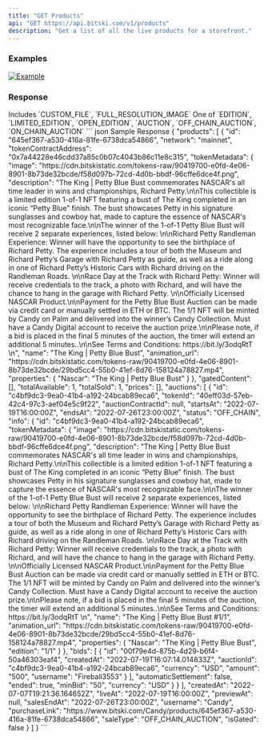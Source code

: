 ```yaml
---
title: "GET Products"
api: "GET https://api.bitski.com/v1/products"
description: "Get a list of all the live products for a storefront."
---
```


### Examples
[![Example](/assets/images/products-642960da84b513a9cd900a8a56baf343.png "See product list example")](https://www.bitski.com/@candy/created)

### Response

<ResponseField name="products" type="array of objects" required>
  <Expandable>
    <ResponseField name="id" type="string" required/>
    <ResponseField name="network" type="string" required/>
    <ResponseField name="tokenContractAddress" type="string" required/>
    <ResponseField name="tokenMetadata" type="" required>
      <Expandable>
        <ResponseField name="image" type="string" />
        <ResponseField name="description" type="string" />
        <ResponseField name="name" type="string" />
        <ResponseField name="animation_url" type="string" />
        <ResponseField name="properties" type="object" />
      </Expandable>
    </ResponseField>
    <ResponseField name="gatedContenct" type="array" required>
      Includes `CUSTOM_FILE`, `FULL_RESOLUTION_IMAGE`
    </ResponseField>
    <ResponseField name="totalAvailable" type="number" required/>
    <ResponseField name="totalSold" type="number" required/>
    <ResponseField name="prices" type="array of objects" required>
      <Expandable>
        <ResponseField name="id" type="string" />
        <ResponseField name="currency" type="string" />
        <ResponseField name="price" type="string" />
      </Expandable>
    </ResponseField>
    <ResponseField name="auctions" type="array of objects" required>
      <Expandable>
        <ResponseField name="id" type="string" />
        <ResponseField name="tokenId" type="string" />
        <ResponseField name="auctionContractId" type="string" />
        <ResponseField name="startsAt" type="date-time" />
        <ResponseField name="endsAt" type="date-time" />
        <ResponseField name="status" type="string" />
        <ResponseField name="info" type="object">
          <Expandable>
            <ResponseField name="id" type="string" />
            <ResponseField name="tokenMetadata" type="object">
              <Expandable>
                <ResponseField name="image" type="string" />
                <ResponseField name="description" type="string" />
                <ResponseField name="name" type="string" />
                <ResponseField name="animation_url" type="string" />
                <ResponseField name="properties" type="object" />
              </Expandable>
            </ResponseField>
          </Expandable>
        </ResponseField>
        <ResponseField name="bids" type="array of objects">
          <Expandable>
            <ResponseField name="id" type="string" />
            <ResponseField name="createdAt" type="date-time" />
            <ResponseField name="auctionId" type="string" />
            <ResponseField name="currency" type="string" />
            <ResponseField name="amount" type="string" />
            <ResponseField name="username" type="string" />
          </Expandable>
        </ResponseField>
        <ResponseField name="automaticSettlement" type="boolean" />
        <ResponseField name="ended" type="boolean" />
        <ResponseField name="minBid" type="string" />
        <ResponseField name="currency" type="string" />
      </Expandable>
    </ResponseField>
    <ResponseField name="createdAt" type="date-time" required/>
    <ResponseField name="liveAt" type="date-time" required/>
    <ResponseField name="previewAt" type="date-time" required/>
    <ResponseField name="salesEndAt" type="date-time" required/>
    <ResponseField name="username" type="string" required/>
    <ResponseField name="purchaseLink" type="string" required/>
    <ResponseField name="saleType" type="string" required>
      One of `EDITION`, `LIMITED_EDITION`, `OPEN_EDITION`, `AUCTION`, `OFF_CHAIN_AUCTION`, `ON_CHAIN_AUCTION`
    </ResponseField>
    <ResponseField name="isGated" type="boolean" required />
  </Expandable>
</ResponseField>

<ResponseExample>
``` json Sample Response
{
  "products": [
    {
      "id": "645ef367-a530-416a-81fe-6738dca54866",
      "network": "mainnet",
      "tokenContractAddress": "0x7a44228e46cdd37a85c0b07c4043b86c11e8c315",
      "tokenMetadata": {
        "image": "https://cdn.bitskistatic.com/tokens-raw/90419700-e0fd-4e06-8901-8b73de32bcde/f58d097b-72cd-4d0b-bbdf-96cffe6dce4f.png",
        "description": "The King | Petty Blue Bust commemorates NASCAR's all time leader in wins and championships, Richard Petty.\n\nThis collectible is a limited edition 1-of-1 NFT featuring a bust of The King completed in an iconic “Petty Blue” finish. The bust showcases Petty in his signature sunglasses and cowboy hat, made to capture the essence of NASCAR's most recognizable face.\n\nThe winner of the 1-of-1 Petty Blue Bust will receive 2 separate experiences, listed below: \n\nRichard Petty Randleman Experience: Winner will have the opportunity to see the birthplace of Richard Petty. The experience includes a tour of both the Museum and Richard Petty’s Garage with Richard Petty as guide, as well as a ride along in one of Richard Petty’s Historic Cars with Richard driving on the Randleman Roads.  \n\nRace Day at the Track with Richard Petty: Winner will receive credentials to the track, a photo with Richard, and will have the chance to hang in the garage with Richard Petty. \n\nOfficially Licensed NASCAR Product.\n\nPayment for the  Petty Blue Bust Auction can be made via credit card or manually settled in ETH or BTC. The 1/1 NFT will be minted by Candy on Palm and delivered into the winner’s Candy Collection. Must have a Candy Digital account to receive the auction prize.\n\nPlease note, if a bid is placed in the final 5 minutes of the auction, the timer will extend an additional 5 minutes..\n\nSee Terms and Conditions: https://bit.ly/3odqRtT \n",
        "name": "The King | Petty Blue Bust",
        "animation_url": "https://cdn.bitskistatic.com/tokens-raw/90419700-e0fd-4e06-8901-8b73de32bcde/29bd5cc4-55b0-41ef-8d76-158124a78827.mp4",
        "properties": {
          "Nascar": "The King | Petty Blue Bust"
        }
      },
      "gatedContent": [],
      "totalAvailable": 1,
      "totalSold": 1,
      "prices": [],
      "auctions": [
        {
          "id": "c4bf9dc3-9ea0-41b4-a192-24bcab89eca6",
          "tokenId": "40eff03d-57eb-42c4-97c3-aef04e5c9f22",
          "auctionContractId": null,
          "startsAt": "2022-07-19T16:00:00Z",
          "endsAt": "2022-07-26T23:00:00Z",
          "status": "OFF_CHAIN",
          "info": {
            "id": "c4bf9dc3-9ea0-41b4-a192-24bcab89eca6",
            "tokenMetadata": {
              "image": "https://cdn.bitskistatic.com/tokens-raw/90419700-e0fd-4e06-8901-8b73de32bcde/f58d097b-72cd-4d0b-bbdf-96cffe6dce4f.png",
              "description": "The King | Petty Blue Bust commemorates NASCAR's all time leader in wins and championships, Richard Petty.\n\nThis collectible is a limited edition 1-of-1 NFT featuring a bust of The King completed in an iconic “Petty Blue” finish. The bust showcases Petty in his signature sunglasses and cowboy hat, made to capture the essence of NASCAR's most recognizable face.\n\nThe winner of the 1-of-1 Petty Blue Bust will receive 2 separate experiences, listed below: \n\nRichard Petty Randleman Experience: Winner will have the opportunity to see the birthplace of Richard Petty. The experience includes a tour of both the Museum and Richard Petty’s Garage with Richard Petty as guide, as well as a ride along in one of Richard Petty’s Historic Cars with Richard driving on the Randleman Roads.  \n\nRace Day at the Track with Richard Petty: Winner will receive credentials to the track, a photo with Richard, and will have the chance to hang in the garage with Richard Petty. \n\nOfficially Licensed NASCAR Product.\n\nPayment for the  Petty Blue Bust Auction can be made via credit card or manually settled in ETH or BTC. The 1/1 NFT will be minted by Candy on Palm and delivered into the winner’s Candy Collection. Must have a Candy Digital account to receive the auction prize.\n\nPlease note, if a bid is placed in the final 5 minutes of the auction, the timer will extend an additional 5 minutes..\n\nSee Terms and Conditions: https://bit.ly/3odqRtT \n",
              "name": "The King | Petty Blue Bust #1/1",
              "animation_url": "https://cdn.bitskistatic.com/tokens-raw/90419700-e0fd-4e06-8901-8b73de32bcde/29bd5cc4-55b0-41ef-8d76-158124a78827.mp4",
              "properties": {
                "Nascar": "The King | Petty Blue Bust",
                "edition": "1/1"
              }
            },
            "bids": [
              {
                "id": "00f79e4d-875b-4d29-b6f4-50a46303eaf4",
                "createdAt": "2022-07-19T16:07:14.014833Z",
                "auctionId": "c4bf9dc3-9ea0-41b4-a192-24bcab89eca6",
                "currency": "USD",
                "amount": "500",
                "username": "Fireball3553"
              }
            ],
            "automaticSettlement": false,
            "ended": true,
            "minBid": "50",
            "currency": "USD"
          }
        }
      ],
      "createdAt": "2022-07-07T19:21:36.164652Z",
      "liveAt": "2022-07-19T16:00:00Z",
      "previewAt": null,
      "salesEndAt": "2022-07-26T23:00:00Z",
      "username": "Candy",
      "purchaseLink": "https://www.bitski.com/Candy/products/645ef367-a530-416a-81fe-6738dca54866",
      "saleType": "OFF_CHAIN_AUCTION",
      "isGated": false
    }
  ]
}
```
</ResponseExample>
